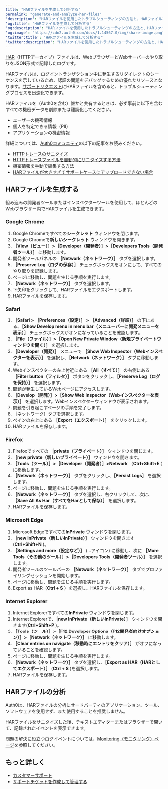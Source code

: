 ---
title: "HARファイルを生成して分析する"
permalink: "generate-and-analyze-har-files"
'description': "HARファイルを使用したトラブルシューティングの方法と、HARファイルを生成する手順について説明します。"
'og:title': "HARファイルを生成して分析する"
'og:description': "HARファイルを使用したトラブルシューティングの方法と、HARファイルを生成する手順について説明します。"
'og:image': "https://cdn2.auth0.com/docs/1.14567.0/img/share-image.png"
'twitter:title': "HARファイルを生成して分析する"
'twitter:description': "HARファイルを使用したトラブルシューティングの方法と、HARファイルを生成する手順について説明します。"
---

[HAR](https://en.wikipedia.org/wiki/.har)（HTTPアーカイブ）ファイルは、WebブラウザーとWebサーバーのやり取りをJSON形式で記録したログです。

HARファイルは、ログイントランザクション中に発生するリダイレクトのシーケンスを示しているため、認証の問題をデバッグするための優れたリソースとなります。[サポートリクエスト](https://support.auth0.com)にHARファイルを含めると、トラブルシューティングプロセスを迅速化できます。

<Warning>

HARファイルを（Auth0を含む）誰かと共有するときは、必ず事前に以下を含むすべての機密データを削除または難読化してください。

* ユーザーの機密情報
* 個人を特定できる情報（PII）
* アプリケーションの機密情報

詳細については、[Auth0コミュニティ](https://community.auth0.com)の以下の記事をお読みください。

* [HTTPトレースのサニタイズ](https://community.auth0.com/t/sanitizing-http-traces/119488)
* [HTTPトレースファイルを自動的にサニタイズする方法](https://community.auth0.com/t/how-to-sanitize-a-http-trace-file-automatically/120583)
* [機密情報を手動で編集する方法](https://community.auth0.com/t/how-to-manually-redact-sensitive-information/122554)
* [HARファイルが大きすぎてサポートケースにアップロードできない場合](https://community.auth0.com/t/har-file-is-too-large-to-upload-to-the-support-case/122488)

</Warning>

## HARファイルを生成する

組み込みの開発者ツールまたはインスペクターツールを使用して、ほとんどのWebブラウザー内でHARファイルを生成できます。

### Google Chrome

1. Google Chromeですべての**シークレット** ウィンドウを閉じます。
2. Google Chromeで**新しいシークレット** ウィンドウを開きます。
3. **［View（ビュー）］>［Developer（開発者）］>［Developers Tools（開発者ツール）］** に移動します。
4. 開発者ツールパネルの **［Network（ネットワーク）］** タブを選択します。
5. **［Preserve Log（ログの保存）］** チェックボックスをオンにして、すべてのやり取りを記録します。
6. ページに移動し、問題を生じる手順を実行します。
7. **［Network（ネットワーク）］** タブを選択します。
8. 下矢印をクリックして、HARファイルをエクスポートします。
9. HARファイルを保存します。

### Safari

1. **［Safari > ［Preferences（設定）］ > ［Advanced（詳細）］** の下にある、**［Show Develop menu in menu bar（メニューバーに開発メニューを表示）］** チェックボックスがオンになっていることを確認します。
2. **［File（ファイル）］>［Open New Private Window（新規プライベートウィンドウを開く）］** を選択します。
3. **［Developer（開発）］** メニューで **［Show Web Inspector（Webインスペクターを表示）］** を選択し、**［Network（ネットワーク）］** タブに移動します。
4. Webインスペクターの左上付近にある **［All（すべて）］** の右側にある **［Filter button（フィルタ）］** ボタンをクリックし、**［Preserve Log（ログを保持）］** を選択します。
5. 問題が発生しているWebページにアクセスします。
6. **［Develop（開発）］>［Show Web Inspector（Webインスペクターを表示）］** を選択します。Webインスペクターウィンドウが表示されます。
7. 問題を引き起こすページの手順を完了します。
8. ［ネットワーク］タブを選択します。
9. ペインの右上にある **［Export（エクスポート）］** をクリックします。
10. HARファイルを保存します。

### Firefox

1. Firefoxですべての **［private（プライベート）］** ウィンドウを閉じます。
2. **［new private（新しいプライベート）］** ウィンドウを開きます。
3. **［Tools（ツール）］>［Developer（開発者）］>Network** （**Ctrl+Shift+E** ）に移動します。
4. **［Network（ネットワーク）］** タブをクリックし、**［Persist Logs］** を選択します。
5. ページに移動し、問題を生じる手順を実行します。
6. **［Network（ネットワーク）］** タブを選択し、右クリックして、次に、**［Save All As Har（すべてをHarとして保存）］** を選択します。
7. HARファイルを保存します。

### Microsoft Edge

1. Microsoft Edgeですべての**InPrivate** ウィンドウを閉じます。
2. **［new InPrivate（新しいInPrivate）］** ウィンドウを開きます(**Ctrl+Shift+N** )。
3. **［Settings and more（設定など）］** (...アイコン) に移動し、次に **［More Tools（その他のツール）］>［Developers Tools（開発者ツール）］** を選択します。
4. 開発者ツールのツールバーの **［Network（ネットワーク）］** タブでプロファイリングセッションを開始します。
5. ページに移動し、問題を生じる手順を実行します。
6. Export as HAR（**Ctrl + S** ）を選択し、HARファイルを保存します。

### Internet Explorer

1. Internet Explorerですべての**InPrivate** ウィンドウを閉じます。
2. Internet Explorerで、**［new InPrivate（新しいInPrivate）］** ウィンドウを開きます(**Ctrl+Shift+P** )。
3. **［Tools（ツール）］>［F12 Developer Options（F12開発者向けオプション）］>［Network（ネットワーク）］** に移動します。
4. **［Clear entries on navigate（移動時にエントリをクリア）］** がオフになっていることを確認します。
5. ページに移動し、問題を生じる手順を実行します。
6. **［Network（ネットワーク）］** タブを選択し、**［Export as HAR（HARとしてエクスポート）］** (**Ctrl + S** )を選択します。
7. HARファイルを保存します。

## HARファイルの分析

Auth0は、HARファイルの分析にサードパーティのアプリケーション、ツール、ソフトウェアを使用せず、また使用することを推奨しません。

HARファイルをサニタイズした後、テキストエディターまたはブラウザーで開いて、記録されたイベントを表示できます。

<Callout icon="file-lines" color="#0EA5E9" iconType="regular">

問題の解決に役立つログイベントについては、[Monitoring（モニタリング）ページ](/ja-jp/deploy-monitor/monitor)を参照してください。

</Callout>

## もっと詳しく

* [カスタマーサポート](/ja-jp/troubleshoot/customer-support)
* [サポートチケットを作成して管理する](/ja-jp/troubleshoot/customer-support/open-and-manage-support-tickets)